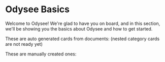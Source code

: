 # Odysee Basics

Welcome to Odysee! We're glad to have you on board, and in this section, we'll be showing you the basics about Odysee and how to get started. 

These are auto generated cards from documents: (nested category cards are not ready yet)

<CategoryCards/>

These are manually created ones: 

<CardRow>
  <ThumbnailCard
    title="What is Odysee?"
    description="Odysee sounds cool. What is it, though?"
    to={'/category-basics/whatisodysee'}
    thumbnail="https://placehold.co/1200x600"
    size="4"
    />
  <ThumbnailCard
    title="Setup"
    description="How to set up your account."
    to={'/category/setting-up-your-account'}
    thumbnail="https://placehold.co/1200x600"
    size="4"
    />
  <ThumbnailCard
    title="Logging In"
    description="How do I log in? What if I forgot my password?"
    to={'/category/logging-in'}
    thumbnail="https://placehold.co/1200x600"
    size="4"
    />
  <ThumbnailCard
    title="Password Changes"
    description="Changing your password while logged in."
    to={'/category-basics/passwordchanges'}
    thumbnail="https://placehold.co/1200x600"
    size="4"
    />
  <ThumbnailCard
    title="Email Changes"
    description="Changing the email on your Odysee account."
    to={'/category-basics/emailchanges'}
    thumbnail="https://placehold.co/1200x600"
    size="4"
    />
  <ThumbnailCard
    title="Add a Bank Account"
    description="Adding a bank account to start receiving cash tips."
    to={'/category-basics/bankaccount'}
    thumbnail="https://placehold.co/1200x600"
    size="4"
    />
  <ThumbnailCard
    title="Adding a Payment Method"
    description="Add a payment method to start sending cash tips."
    to={'/category-basics/paymentmethod'}
    thumbnail="https://placehold.co/1200x600"
    size="4"
    />
  <ThumbnailCard
    title="Account Deletion"
    description="Deleting your account :("
    to={'/category-basics/deletingyouraccount'}
    thumbnail="https://placehold.co/1200x600"
    size="4"
    />
</CardRow>
